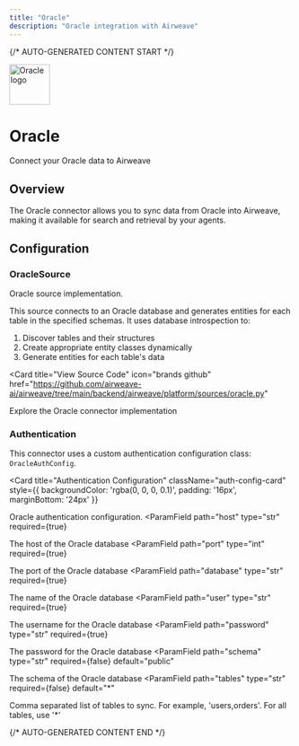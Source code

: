 ```yaml
---
title: "Oracle"
description: "Oracle integration with Airweave"
---
```


{/* AUTO-GENERATED CONTENT START */}



<div className="connector-header">
  <img src="icon.svg" alt="Oracle logo" width="72" height="72" className="connector-icon" />
  <div className="connector-info">
    <h1>Oracle</h1>
    <p>Connect your Oracle data to Airweave</p>
  </div>
</div>

## Overview

The Oracle connector allows you to sync data from Oracle into Airweave, making it available for search and retrieval by your agents.

## Configuration


### OracleSource

Oracle source implementation.

This source connects to an Oracle database and generates entities for each table
in the specified schemas. It uses database introspection to:
1. Discover tables and their structures
2. Create appropriate entity classes dynamically
3. Generate entities for each table's data


<Card
  title="View Source Code"
  icon="brands github"
  href="https://github.com/airweave-ai/airweave/tree/main/backend/airweave/platform/sources/oracle.py"
>
  Explore the Oracle connector implementation
</Card>

### Authentication

This connector uses a custom authentication configuration class: `OracleAuthConfig`.

<Card
  title="Authentication Configuration"
  className="auth-config-card"
  style={{ backgroundColor: 'rgba(0, 0, 0, 0.1)', padding: '16px', marginBottom: '24px' }}
>

Oracle authentication configuration.
<ParamField
  path="host"
  type="str"
  required={true}
>
  The host of the Oracle database
</ParamField>
<ParamField
  path="port"
  type="int"
  required={true}
>
  The port of the Oracle database
</ParamField>
<ParamField
  path="database"
  type="str"
  required={true}
>
  The name of the Oracle database
</ParamField>
<ParamField
  path="user"
  type="str"
  required={true}
>
  The username for the Oracle database
</ParamField>
<ParamField
  path="password"
  type="str"
  required={true}
>
  The password for the Oracle database
</ParamField>
<ParamField
  path="schema"
  type="str"
  required={false}
  default="public"
>
  The schema of the Oracle database
</ParamField>
<ParamField
  path="tables"
  type="str"
  required={false}
  default="*"
>
  Comma separated list of tables to sync. For example, 'users,orders'. For all tables, use '*'
</ParamField>
</Card>





{/* AUTO-GENERATED CONTENT END */}
